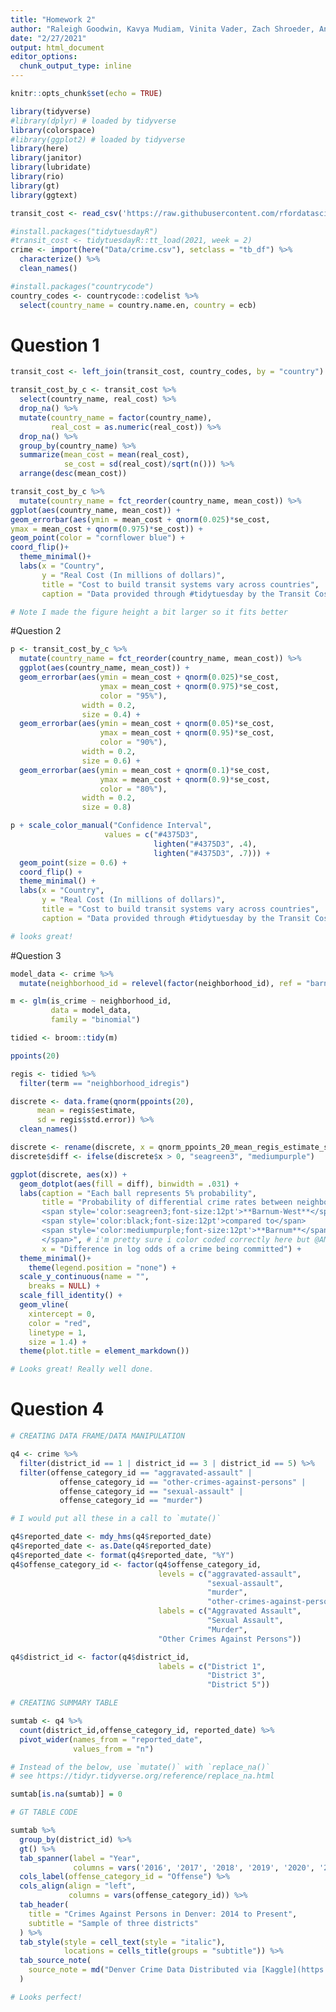```yaml
---
title: "Homework 2"
author: "Raleigh Goodwin, Kavya Mudiam, Vinita Vader, Zach Shroeder, Ann-Marie Barrett"
date: "2/27/2021"
output: html_document
editor_options: 
  chunk_output_type: inline
---
```


```r
knitr::opts_chunk$set(echo = TRUE)
```

```r
library(tidyverse)
#library(dplyr) # loaded by tidyverse
library(colorspace)
#library(ggplot2) # loaded by tidyverse
library(here)
library(janitor)
library(lubridate)
library(rio)
library(gt)
library(ggtext)

transit_cost <- read_csv('https://raw.githubusercontent.com/rfordatascience/tidytuesday/master/data/2021/2021-01-05/transit_cost.csv')

#install.packages("tidytuesdayR")
#transit_cost <- tidytuesdayR::tt_load(2021, week = 2)
crime <- import(here("Data/crime.csv"), setclass = "tb_df") %>% 
  characterize() %>% 
  clean_names()

#install.packages("countrycode")
country_codes <- countrycode::codelist %>% 
  select(country_name = country.name.en, country = ecb)
```

# Question 1
```r
transit_cost <- left_join(transit_cost, country_codes, by = "country")

transit_cost_by_c <- transit_cost %>% 
  select(country_name, real_cost) %>% 
  drop_na() %>% 
  mutate(country_name = factor(country_name),
         real_cost = as.numeric(real_cost)) %>%
  drop_na() %>% 
  group_by(country_name) %>% 
  summarize(mean_cost = mean(real_cost),
            se_cost = sd(real_cost)/sqrt(n())) %>% 
  arrange(desc(mean_cost))

transit_cost_by_c %>%
  mutate(country_name = fct_reorder(country_name, mean_cost)) %>% 
ggplot(aes(country_name, mean_cost)) +
geom_errorbar(aes(ymin = mean_cost + qnorm(0.025)*se_cost,
ymax = mean_cost + qnorm(0.975)*se_cost)) +
geom_point(color = "cornflower blue") +
coord_flip()+
  theme_minimal()+
  labs(x = "Country",
       y = "Real Cost (In millions of dollars)",
       title = "Cost to build transit systems vary across countries",
       caption = "Data provided through #tidytuesday by the Transit Costs Project")

# Note I made the figure height a bit larger so it fits better
```


#Question 2
```r
p <- transit_cost_by_c %>%
  mutate(country_name = fct_reorder(country_name, mean_cost)) %>% 
  ggplot(aes(country_name, mean_cost)) +
  geom_errorbar(aes(ymin = mean_cost + qnorm(0.025)*se_cost,
                    ymax = mean_cost + qnorm(0.975)*se_cost,
                    color = "95%"),
                width = 0.2,
                size = 0.4) + 
  geom_errorbar(aes(ymin = mean_cost + qnorm(0.05)*se_cost,
                    ymax = mean_cost + qnorm(0.95)*se_cost,
                    color = "90%"),
                width = 0.2,
                size = 0.6) + 
  geom_errorbar(aes(ymin = mean_cost + qnorm(0.1)*se_cost,
                    ymax = mean_cost + qnorm(0.9)*se_cost,
                    color = "80%"),
                width = 0.2,
                size = 0.8)

p + scale_color_manual("Confidence Interval",
                     values = c("#4375D3",
                                lighten("#4375D3", .4),
                                lighten("#4375D3", .7))) +
  geom_point(size = 0.6) +
  coord_flip() +
  theme_minimal() +
  labs(x = "Country",
       y = "Real Cost (In millions of dollars)",
       title = "Cost to build transit systems vary across countries",
       caption = "Data provided through #tidytuesday by the Transit Costs Project")

# looks great!
```

#Question 3
```r
model_data <- crime %>% 
  mutate(neighborhood_id = relevel(factor(neighborhood_id), ref = "barnum"))

m <- glm(is_crime ~ neighborhood_id, 
         data = model_data,
         family = "binomial")

tidied <- broom::tidy(m)

ppoints(20)

regis <- tidied %>% 
  filter(term == "neighborhood_idregis")

discrete <- data.frame(qnorm(ppoints(20), 
      mean = regis$estimate,
      sd = regis$std.error)) %>% 
  clean_names()

discrete <- rename(discrete, x = qnorm_ppoints_20_mean_regis_estimate_sd_regis_std_error)
discrete$diff <- ifelse(discrete$x > 0, "seagreen3", "mediumpurple")

ggplot(discrete, aes(x)) +
  geom_dotplot(aes(fill = diff), binwidth = .031) +
  labs(caption = "Each ball represents 5% probability",
       title = "Probability of differential crime rates between neighborhoods <br>
       <span style='color:seagreen3;font-size:12pt'>**Barnum-West**</span>
       <span style='color:black;font-size:12pt'>compared to</span>
       <span style='color:mediumpurple;font-size:12pt'>**Barnum**</span>
       </span>", # i'm pretty sure i color coded correctly here but @AM can you check
       x = "Difference in log odds of a crime being committed") +
  theme_minimal()+
    theme(legend.position = "none") +
  scale_y_continuous(name = "",
    breaks = NULL) +
  scale_fill_identity() +
  geom_vline(
    xintercept = 0, 
    color = "red",
    linetype = 1,
    size = 1.4) +
  theme(plot.title = element_markdown())

# Looks great! Really well done.
```


# Question 4

```r
# CREATING DATA FRAME/DATA MANIPULATION

q4 <- crime %>% 
  filter(district_id == 1 | district_id == 3 | district_id == 5) %>% 
  filter(offense_category_id == "aggravated-assault" |
           offense_category_id == "other-crimes-against-persons" |
           offense_category_id == "sexual-assault" |
           offense_category_id == "murder")

# I would put all these in a call to `mutate()`

q4$reported_date <- mdy_hms(q4$reported_date)
q4$reported_date <- as.Date(q4$reported_date)
q4$reported_date <- format(q4$reported_date, "%Y")
q4$offense_category_id <- factor(q4$offense_category_id,
                                 levels = c("aggravated-assault",
                                            "sexual-assault",
                                            "murder",
                                            "other-crimes-against-persons"),
                                 labels = c("Aggravated Assault",
                                            "Sexual Assault",
                                            "Murder",
                                 "Other Crimes Against Persons"))

q4$district_id <- factor(q4$district_id,
                                 labels = c("District 1",
                                            "District 3",
                                            "District 5"))

# CREATING SUMMARY TABLE

sumtab <- q4 %>% 
  count(district_id,offense_category_id, reported_date) %>% 
  pivot_wider(names_from = "reported_date", 
              values_from = "n")

# Instead of the below, use `mutate()` with `replace_na()`
# see https://tidyr.tidyverse.org/reference/replace_na.html

sumtab[is.na(sumtab)] = 0

# GT TABLE CODE

sumtab %>% 
  group_by(district_id) %>% 
  gt() %>% 
  tab_spanner(label = "Year",
              columns = vars('2016', '2017', '2018', '2019', '2020', '2021')) %>%
  cols_label(offense_category_id = "Offense") %>% 
  cols_align(align = "left",
             columns = vars(offense_category_id)) %>% 
  tab_header(
    title = "Crimes Against Persons in Denver: 2014 to Present",
    subtitle = "Sample of three districts"
  ) %>% 
  tab_style(style = cell_text(style = "italic"),
            locations = cells_title(groups = "subtitle")) %>% 
  tab_source_note(
    source_note = md("Denver Crime Data Distributed via [Kaggle](https://www.kaggle.com/paultimothymooney/denver-crime-data)")
  )

# Looks perfect!
```